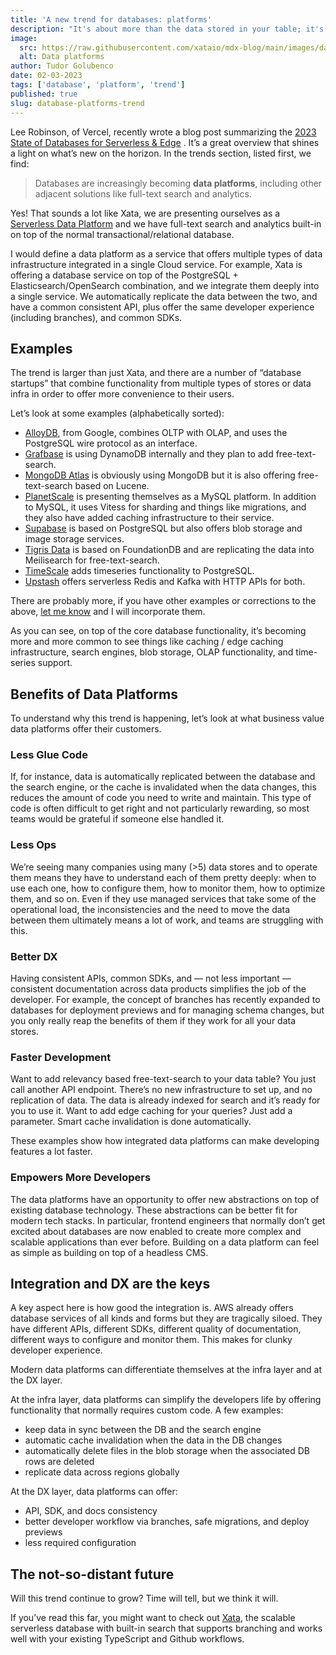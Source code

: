 ```yaml
---
title: 'A new trend for databases: platforms'
description: "It's about more than the data stored in your table; it's what you can do with that data."
image:
  src: https://raw.githubusercontent.com/xataio/mdx-blog/main/images/database-platforms-trend.png
  alt: Data platforms
author: Tudor Golubenco
date: 02-03-2023
tags: ['database', 'platform', 'trend']
published: true
slug: database-platforms-trend
---
```


Lee Robinson, of Vercel, recently wrote a blog post summarizing the [2023 State of Databases for Serverless & Edge](https://leerob.io/blog/backend) . It’s a great overview that shines a light on what’s new on the horizon. In the trends section, listed first, we find:

> Databases are increasingly becoming **data platforms**, including other adjacent solutions like full-text search and analytics.

Yes! That sounds a lot like Xata, we are presenting ourselves as a [Serverless Data Platform](https://xata.io/docs/concepts/serverless-data-platform) and we have full-text search and analytics built-in on top of the normal transactional/relational database.

I would define a data platform as a service that offers multiple types of data infrastructure integrated in a single Cloud service. For example, Xata is offering a database service on top of the PostgreSQL + Elasticsearch/OpenSearch combination, and we integrate them deeply into a single service. We automatically replicate the data between the two, and have a common consistent API, plus offer the same developer experience (including branches), and common SDKs.

## Examples

The trend is larger than just Xata, and there are a number of “database startups” that combine functionality from multiple types of stores or data infra in order to offer more convenience to their users.

Let’s look at some examples (alphabetically sorted):

- [AlloyDB](https://cloud.google.com/alloydb), from Google, combines OLTP with OLAP, and uses the PostgreSQL wire protocol as an interface.
- [Grafbase](https://grafbase.com/) is using DynamoDB internally and they plan to add free-text-search.
- [MongoDB Atlas](https://www.mongodb.com/atlas/database) is obviously using MongoDB but it is also offering free-text-search based on Lucene.
- [PlanetScale](https://planetscale.com/) is presenting themselves as a MySQL platform. In addition to MySQL, it uses Vitess for sharding and things like migrations, and they also have added caching infrastructure to their service.
- [Supabase](https://supabase.com/) is based on PostgreSQL but also offers blob storage and image storage services.
- [Tigris Data](https://www.tigrisdata.com/) is based on FoundationDB and are replicating the data into Meilisearch for free-text-search.
- [TimeScale](https://www.timescale.com/) adds timeseries functionality to PostgreSQL.
- [Upstash](https://upstash.com/) offers serverless Redis and Kafka with HTTP APIs for both.

There are probably more, if you have other examples or corrections to the above, [let me know](https://twitter.com/tudor_g) and I will incorporate them.

As you can see, on top of the core database functionality, it’s becoming more and more common to see things like caching / edge caching infrastructure, search engines, blob storage, OLAP functionality, and time-series support.

<ArticleImage
  src="https://raw.githubusercontent.com/xataio/mdx-blog/main/images/captain-data-platform.jpg"
  width="500"
  height="582"
  alt="Data platform meme"
  caption="By our powers combined"
  position="center"
/>

## Benefits of Data Platforms

To understand why this trend is happening, let’s look at what business value data platforms offer their customers.

### Less Glue Code

If, for instance, data is automatically replicated between the database and the search engine, or the cache is invalidated when the data changes, this reduces the amount of code you need to write and maintain. This type of code is often difficult to get right and not particularly rewarding, so most teams would be grateful if someone else handled it.

### Less Ops

We’re seeing many companies using many (>5) data stores and to operate them means they have to understand each of them pretty deeply: when to use each one, how to configure them, how to monitor them, how to optimize them, and so on. Even if they use managed services that take some of the operational load, the inconsistencies and the need to move the data between them ultimately means a lot of work, and teams are struggling with this.

### Better DX

Having consistent APIs, common SDKs, and — not less important — consistent documentation across data products simplifies the job of the developer. For example, the concept of branches has recently expanded to databases for deployment previews and for managing schema changes, but you only really reap the benefits of them if they work for all your data stores.

### Faster Development

Want to add relevancy based free-text-search to your data table? You just call another API endpoint. There’s no new infrastructure to set up, and no replication of data. The data is already indexed for search and it’s ready for you to use it. Want to add edge caching for your queries? Just add a parameter. Smart cache invalidation is done automatically.

These examples show how integrated data platforms can make developing features a lot faster.

### Empowers More Developers

The data platforms have an opportunity to offer new abstractions on top of existing database technology. These abstractions can be better fit for modern tech stacks. In particular, frontend engineers that normally don’t get excited about databases are now enabled to create more complex and scalable applications than ever before. Building on a data platform can feel as simple as building on top of a headless CMS.

## Integration and DX are the keys

A key aspect here is how good the integration is. AWS already offers database services of all kinds and forms but they are tragically siloed. They have different APIs, different SDKs, different quality of documentation, different ways to configure and monitor them. This makes for clunky developer experience.

Modern data platforms can differentiate themselves at the infra layer and at the DX layer.

<ArticleImage
  src="https://raw.githubusercontent.com/xataio/mdx-blog/main/images/data-platform.png"
  width="1184"
  height="833"
  alt="Data platform layers"
  caption="Data platform layers"
  position="center"
/>

At the infra layer, data platforms can simplify the developers life by offering functionality that normally requires custom code. A few examples:

- keep data in sync between the DB and the search engine
- automatic cache invalidation when the data in the DB changes
- automatically delete files in the blob storage when the associated DB rows are deleted
- replicate data across regions globally

At the DX layer, data platforms can offer:

- API, SDK, and docs consistency
- better developer workflow via branches, safe migrations, and deploy previews
- less required configuration

## The not-so-distant future

Will this trend continue to grow? Time will tell, but we think it will.

If you’ve read this far, you might want to check out [Xata](https://xata.io), the scalable serverless database with built-in search that supports branching and works well with your existing TypeScript and Github workflows.
